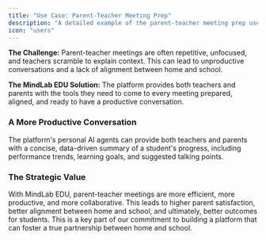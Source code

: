 ```yaml
---
title: "Use Case: Parent-Teacher Meeting Prep"
description: "A detailed example of the parent-teacher meeting prep use case."
icon: "users"
---
```


**The Challenge:** Parent-teacher meetings are often repetitive, unfocused, and teachers scramble to explain context. This can lead to unproductive conversations and a lack of alignment between home and school.

**The MindLab EDU Solution:** The platform provides both teachers and parents with the tools they need to come to every meeting prepared, aligned, and ready to have a productive conversation.

### A More Productive Conversation

The platform's personal AI agents can provide both teachers and parents with a concise, data-driven summary of a student's progress, including performance trends, learning goals, and suggested talking points.

### The Strategic Value

With MindLab EDU, parent-teacher meetings are more efficient, more productive, and more collaborative. This leads to higher parent satisfaction, better alignment between home and school, and ultimately, better outcomes for students. This is a key part of our commitment to building a platform that can foster a true partnership between home and school.